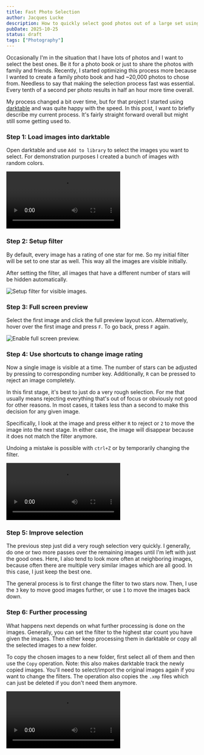 ```yaml
---
title: Fast Photo Selection
author: Jacques Lucke
description: How to quickly select good photos out of a large set using Darktable.
pubDate: 2025-10-25
status: draft
tags: ["Photography"]
---
```


Occasionally I'm in the situation that I have lots of photos and I want to select the best ones. Be it for a photo book or just to share the photos with family and friends. Recently, I started optimizing this process more because I wanted to create a family photo book and had ~20,000 photos to chose from. Needless to say that making the selection process fast was essential. Every tenth of a second per photo results in half an hour more time overall.

My process changed a bit over time, but for that project I started using [darktable](https://www.darktable.org/) and was quite happy with the speed. In this post, I want to briefly describe my current process. It's fairly straight forward overall but might still some getting used to.

### Step 1: Load images into darktable

Open darktable and use `Add to library` to select the images you want to select. For demonstration purposes I created a bunch of images with random colors.

![Import images.](/src/assets/fast_photo_selection/videos/load_images.mp4)

### Step 2: Setup filter

By default, every image has a rating of one star for me. So my initial filter will be set to one star as well. This way all the images are visible initially.

After setting the filter, all images that have a different number of stars will be hidden automatically.

![Setup filter for visible images.](/src/assets/fast_photo_selection/images/single_star_filter.png)

### Step 3: Full screen preview

Select the first image and click the full preview layout icon. Alternatively, hover over the first image and press `F`. To go back, press `F` again.

![Enable full screen preview.](/src/assets/fast_photo_selection/images/full_screen_preview.png)

### Step 4: Use shortcuts to change image rating

Now a single image is visible at a time. The number of stars can be adjusted by pressing to corresponding number key. Additionally, `R` can be pressed to reject an image completely.

In this first stage, it's best to just do a very rough selection. For me that usually means rejecting everything that's out of focus or obviously not good for other reasons. In most cases, it takes less than a second to make this decision for any given image.

Specifically, I look at the image and press either `R` to reject or `2` to move the image into the next stage. In either case, the image will disappear because it does not match the filter anymore.

Undoing a mistake is possible with `ctrl+Z` or by temporarily changing the filter.

![Selecting green images using the keyboard.](/src/assets/fast_photo_selection/videos/fast_selection.mp4)

### Step 5: Improve selection

The previous step just did a very rough selection very quickly. I generally, do one or two more passes over the remaining images until I'm left with just the good ones. Here, I also tend to look more often at neighboring images, because often there are multiple very similar images which are all good. In this case, I just keep the best one.

The general process is to first change the filter to two stars now. Then, I use the `3` key to move good images further, or use `1` to move the images back down.

### Step 6: Further processing

What happens next depends on what further processing is done on the images. Generally, you can set the filter to the highest star count you have given the images. Then either keep processing them in darktable or copy all the selected images to a new folder.

To copy the chosen images to a new folder, first select all of them and then use the `Copy` operation. Note: this also makes darktable track the newly copied images. You'll need to select/import the original images again if you want to change the filters. The operation also copies the `.xmp` files which can just be deleted if you don't need them anymore.

![Copy selected images to new folder.](/src/assets/fast_photo_selection/videos/copy_out.mp4)
